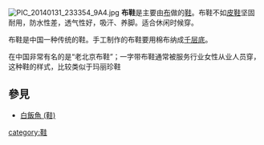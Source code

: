 [[File:PIC_20140131_233354_9A4.jpg|thumb]]
'''布鞋'''是主要由[[布|布]]做的[[鞋|鞋]]。布鞋不如[[皮鞋|皮鞋]]坚固耐用，防水性差，透气性好，吸汗、养脚。适合休闲时候穿。

布鞋是中国一种传统的鞋。手工制作的布鞋要用棉布纳成[[千层底|千层底]]。

在中国非常有名的是“老北京布鞋”；一字带布鞋通常被服务行业女性从业人员穿，这种鞋的样式，比较类似于玛丽珍鞋

== 參見 ==
*[[白飯魚_(鞋)|白飯魚 (鞋)]]

[[category:鞋|category:鞋]]